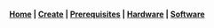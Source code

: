#### [Home](/) | [Create](/Create/_Create) | [Prerequisites](/Create/prerequisites) |  [Hardware](/Create/Hardware/workstations) | [Software](/Create/Software/software)

